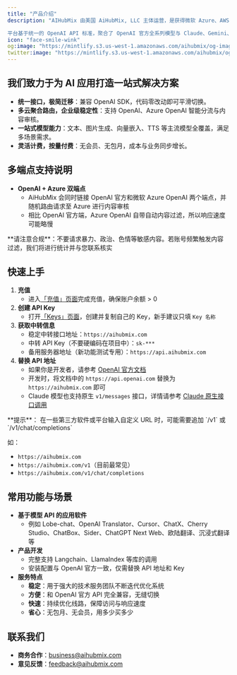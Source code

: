 ```yaml
---
title: "产品介绍"
description: "AIHubMix 由美国 AiHubMix, LLC 主体运营，是获得微软 Azure、AWS、GCP 官方授权的合规模型聚合平台。公司依托正规云服务额度和专业技术团队，长期为众多知名应用提供高并发、稳定、可信赖的 AI API 服务，深受开发者和企业信任。

平台基于统一的 OpenAI API 标准，聚合了 OpenAI 官方全系列模型与 Claude、Gemini、DeepSeek、阿里 Qwen 等主流大模型。开发者只需更改模型参数即可一键切换，无缝对接多家厂商，极大降低接入与运维成本。"
icon: "face-smile-wink"
og:image: "https://mintlify.s3.us-west-1.amazonaws.com/aihubmix/og-image.webp'"
twitter:image: "https://mintlify.s3.us-west-1.amazonaws.com/aihubmix/og-image.webp"
---
```


## 我们致力于为 AI 应用打造一站式解决方案

- **统一接口，极简迁移**：兼容 OpenAI SDK，代码零改动即可平滑切换。
- **多云聚合路由，企业级稳定性**：支持 OpenAI、Azure OpenAI 智能分流与内容审核。
- **一站式模型能力**：文本、图片生成、向量嵌入、TTS 等主流模型全覆盖，满足多场景需求。
- **灵活计费，按量付费**：无会员、无包月，成本与业务同步增长。

## 多端点支持说明

- **OpenAI \+ Azure 双端点**
  - AiHubMix 会同时链接 OpenAI 官方和微软 Azure OpenAI 两个端点，并随机路由请求至 Azure 进行内容审核
  - 相比 OpenAI 官方端，Azure OpenAI 自带自动内容过滤，所以响应速度可能略慢

<Warning>
  **请注意合规**：不要请求暴力、政治、色情等敏感内容。若账号频繁触发内容过滤，我们将进行统计并与您联系核实
</Warning>

## 快速上手

1. **充值**
   - 进入[「充值」页面](https://aihubmix.com/topup)完成充值，确保账户余额 \> 0
2. **创建 API Key**
   - 打开[「Keys」页面](https://aihubmix.com/token)，创建并复制自己的 Key，新手建议只填 `Key 名称`
3. **获取中转信息**
   - 稳定中转接口地址：`https://aihubmix.com`
   - 中转 API Key（不要硬编码在项目中）：`sk-***`
   - 备用服务器地址（新功能测试专用）：`https://api.aihubmix.com`
4. **替换 API 地址**
   - 如果你是开发者，请参考 [OpenAI 官方文档](https://platform.openai.com)
   - 开发时，将文档中的 `https://api.openai.com` 替换为 `https://aihubmix.com` 即可
   - Claude 模型也支持原生 `v1/messages` 接口，详情请参考 [Claude 原生接口调用](/cn/api/Claude-Native)

<Tip>
  **提示**：
  在一些第三方软件或平台输入自定义 URL 时，可能需要追加 `/v1` 或 `/v1/chat/completions`
</Tip>

如：

- `https://aihubmix.com`
- `https://aihubmix.com/v1`（目前最常见）
- `https://aihubmix.com/v1/chat/completions`

## 常用功能与场景

- **基于模型 API 的应用软件**
  - 例如 Lobe-chat、OpenAI Translator、Cursor、ChatX、Cherry Studio、ChatBox、Sider、ChatGPT Next Web、欧陆翻译、沉浸式翻译等
- **产品开发**
  - 完整支持 Langchain、LlamaIndex 等库的调用
  - 安装配置与 OpenAI 官方一致，仅需替换 API 地址和 Key
- **服务特点**
  - **稳定**：用于强大的技术服务团队不断迭代优化系统
  - **方便**：和 OpenAI 官方 API 完全兼容，无缝切换
  - **快速**：持续优化线路，保障访问与响应速度
  - **省心**：无包月、无会员，用多少买多少

## 联系我们

- **商务合作**：[business@aihubmix.com](mailto:business@aihubmix.com)
- **意见反馈**：[feedback@aihubmix.com](mailto:feedback@aihubmix.com)